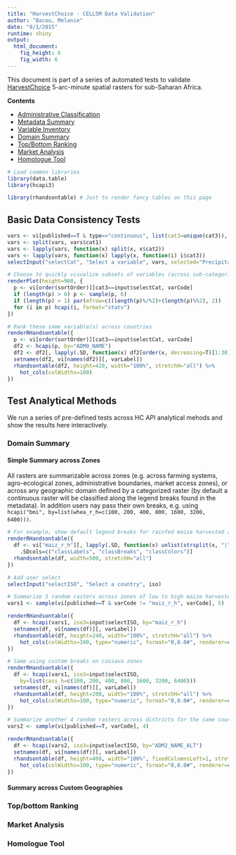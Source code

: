 ```yaml
---
title: "HarvestChoice - CELL5M Data Validation"
author: "Bacou, Melanie"
date: "8/1/2015"
runtime: shiny
output: 
  html_document:
    fig_height: 6
    fig_width: 6
---
```


This document is part of a series of automated tests to validate [HarvestChoice](http://harvestchoice.org/data) 5-arc-minute spatial rasters for sub-Saharan Africa.

**Contents**

- [Administrative Classification](index.Rmd)
- [Metadata Summary](viValidate.Rmd)
- [Variable Inventory](viValidate.Rmd#variable-inventory)
- [Domain Summary](#domain-summary)
- [Top/Bottom Ranking](#top-bottom-ranking)
- [Market Analysis](#market-analysis)
- [Homologue Tool](#homologue-tool)


```r

# Load common libraries
library(data.table)
library(hcapi3)
```

```r

library(rhandsontable) # Just to render fancy tables on this page

```

## Basic Data Consistency Tests

```r

vars <- vi[published==T & type=="continuous", list(cat3=unique(cat3)), by=list(cat1, cat2)]
vars <- split(vars, vars$cat1)
vars <- lapply(vars, function(x) split(x, x$cat2))
vars <- lapply(vars, function(x) lapply(x, function(i) i$cat3))
selectInput("selectCat", "Select a variable", vars, selected="Precipitation")

```

```r

# Choose to quickly visualize subsets of variables (across sub-categories, limited to 6)
renderPlot(height=900, {
  p <- vi[order(sortOrder)][cat3==input$selectCat, varCode]
  if (length(p) > 6) p <- sample(p, 6)
  if (length(p) > 1) par(mfrow=c((length(p)%/%2)+(length(p)%%2), 2))
  for (i in p) hcapi(i, format="stats")
})

# Rank these same variable(s) across countries
renderRHandsontable({
  p <- vi[order(sortOrder)][cat3==input$selectCat, varCode]
  df2 <- hcapi(p, by="ADM0_NAME")
  df2 <- df2[, lapply(.SD, function(x) df2[order(x, decreasing=T)[1:30], ADM0_NAME]), .SDcols=-1]
  setnames(df2, vi[names(df2)][, varLabel])
  rhandsontable(df2, height=420, width="100%", stretchH="all") %>%
    hot_cols(colWidths=100)
})

```



## Test Analytical Methods

We run a series of pre-defined tests across HC API analytical mehods and show the results here interactively.

### Domain Summary

#### Simple Summary across Zones

All rasters are summarizable across zones (e.g. across farming systems, agro-ecological zones, administrative boundaries, market access zones), or across any geographic domain defined by a categorized raster (by default a continuous raster will be classified along the legend breaks found in the metadata). In addition users nay pass their own breaks, e.g. using `hcapi("bmi", by=list(whea_r_h=c(100, 200, 400, 800, 1600, 3200, 6400)))`.

```r

# For example, show default legend breaks for rainfed maize harvested area
renderRHandsontable({
  df <- vi["maiz_r_h"][, lapply(.SD, function(x) unlist(strsplit(x, "|", fixed=T))), 
    .SDcols=c("classLabels", "classBreaks", "classColors")]  
  rhandsontable(df, width=500, stretchH="all")
})

```

```r

# Add user select
selectInput("selectISO", "Select a country", iso)

```

```r

# Summarize 5 random rasters across zones of low to high maize harvested area using default breaks.
vars1 <- sample(vi[published==T & varCode != "maiz_r_h", varCode], 5)

renderRHandsontable({
  df <- hcapi(vars1, iso3=input$selectISO, by="maiz_r_h")
  setnames(df, vi[names(df)][, varLabel])    
  rhandsontable(df, height=240, width="100%", stretchH="all") %>%
    hot_cols(colWidths=100, type="numeric", format="0,0.0#", renderer=convertNA())
})

# Same using custom breaks on cassava zones
renderRHandsontable({
  df <- hcapi(vars1, iso3=input$selectISO,
    by=list(cass_h=c(100, 200, 400, 800, 1600, 3200, 6400)))
  setnames(df, vi[names(df)][, varLabel])    
  rhandsontable(df, height=200, width="100%", stretchH="all") %>%
    hot_cols(colWidths=100, type="numeric", format="0,0.0#", renderer=convertNA())
})

```

```r

# Summarize another 4 random rasters across districts for the same country
vars2 <- sample(vi[published==T, varCode], 4)

renderRHandsontable({
  df <- hcapi(vars2, iso3=input$selectISO, by="ADM2_NAME_ALT")
  setnames(df, vi[names(df)][, varLabel])
  rhandsontable(df, height=400, width="100%", fixedColumnsLeft=1, stretchH="all") %>%
    hot_cols(colWidths=100, type="numeric", format="0,0.0#", renderer=convertNA())
})

```




#### Summary across Custom Geographies

### Top/bottom Ranking

### Market Analysis

### Homologue Tool




